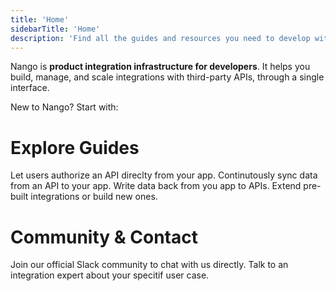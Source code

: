 ```yaml
---
title: 'Home'
sidebarTitle: 'Home'
description: 'Find all the guides and resources you need to develop with Nango.'
---
```


Nango is **product integration infrastructure for developers**. It helps you build, manage, and scale integrations with third-party APIs, through a single interface.

New to Nango? Start with:
<CardGroup cols={3}>
<Card title="What Is Nango?" icon="info" href="/what-is-nango">
</Card>
<Card title="Getting Started" icon="play" href="/getting-started">
</Card>
<Card title="All Integrations" icon="plug" href="/integrations">
</Card>
</CardGroup>

# Explore Guides

<CardGroup cols={2}>
    <Card title="Guide 1: Authorize" icon="lock-open" href="/integrate/guides/authorize-an-api">
        Let users authorize an API direclty from your app.
    </Card>
    <Card title="Guide 2: Read data" icon="rotate" href="/integrate/guides/sync-data-from-an-api">
        Continutously sync data from an API to your app.
    </Card>
    <Card title="Guide 3: Write data" icon="pen" href="/integrate/guides/perform-workflows-with-an-api">
        Write data back from you app to APIs. 
    </Card>
    <Card title="Guide 4: Build custom" icon="wrench" href="/customize/guides/create-a-custom-integration">
        Extend pre-built integrations or build new ones.
    </Card>
</CardGroup>

# Community & Contact

<CardGroup cols={2}>
    <Card title="Join our Slack" icon="slack" href="https://nango.dev/slack">
        Join our official Slack community to chat with us directly. 
    </Card>
    <Card title="Book a demo" icon="comment-dots" href="https://nango.dev/demo">
        Talk to an integration expert about your specitif user case.
    </Card>
</CardGroup>